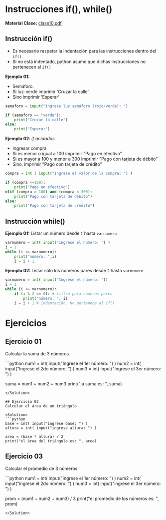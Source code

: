 # Instrucciones if(), while() 
**Material Clase:** [clase10.pdf](/inacap/ti3v11/docs/clase10.pdf)

## Instrucción if()
- Es necesario respetar la indentación para las instrucciones dentro del `if()`.
- Si no está indentado, python asume que dichas instrucciones no pertenecen al `if()`

**Ejemplo 01:** 

- Semáforo.
- Si luz-verde imprimir 'Cruzar la calle'.
- Sino imprimir 'Esperar'

```python
semaforo = input("ingrese luz semáforo (rojo/verde): ")

if (semaforo == "verde"):
	print("Cruzar la calle")
else:
	print("Esperar")
```

**Ejemplo 02**: *if anidados*

- Ingresar compra
- Si es menor o igual a 100 imprimir "Pago en efectivo"
- Si es mayor a 100 y menor a 300 imprimir "Pago con tarjeta de débito"
- Sino, imprimir "Pago con tarjeta de crédito"

```python
compra = int ( input("Ingrese el valor de la compra: ") )

if (compra <=100):
	print("Pago en efectivo")
elif (compra > 100) and (compra < 300):
	print("Pago con tarjeta de débito")
else:
	print("Pago con tarjeta de crédito")
```

## Instrucción while()

**Ejemplo 01:** Listar un número desde `1` hasta `varnumero`

```python
varnumero = int( input("Ingrese el número: ") )
i = 1
while (i <= varnumero):
	print("numero: ",i)
	i = i + 1
```

**Ejemplo 02:** Listar sólo los números pares desde `2` hasta `varnumero`

```python
varnumero = int( input("Ingrese el número: "))
i = 1
while (i <= varnumero):
	if (i % 2 == 0): # filtro para números pares
		print("número: ", i)
	i = i + 1 # indentación. No pertenece al if()
```

# Ejercicios

## Ejercicio 01
Calcular la suma de 3 números

<Solution>
```python
num1 = int( input("Ingrese el 1er número: ") )
num2 = int( input("Ingrese el 2do número: ") )
num3 = int( input("Ingrese el 3er número: ") )

suma = num1 + num2 +  num3
print("la suma es: ", suma)
```
</Solution>

## Ejercicio 02
Calcular el área de un triángulo

<Solution>
```python
base = int( input("ingrese base: ") )
altura = int( input("ingrese altura: ") )

area = (base * altura) / 2
print("el área del triángulo es: ", area)
```
</Solution>

## Ejercicio 03
Calcular el promedio de 3 números

<Solution>
```python
num1 = int( input("ingrese el 1er número: ") )
num2 = int( input("ingrese el 2do número: ") )
num3 = int( input("ingrese el 3er número: ") )

prom = (num1 + num2 + num3) / 3
print("el promedio de los números es: ", prom)
```
</Solution>
